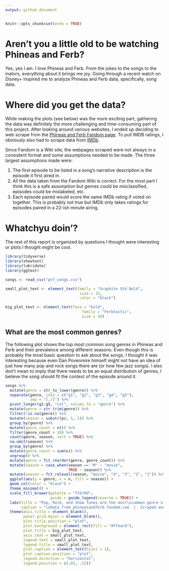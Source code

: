 ```yaml
---
output: github_document
---
```


```r
knitr::opts_chunk$set(echo = TRUE)
```

# Aren't you a little old to be watching Phineas and Ferb?

Yes, yes I am. I love Phineas and Ferb. From the jokes to the songs to the inators, everything about it brings me joy. Going through a recent watch on Disney+ inspired me to analyze Phineas and Ferb data, specifically, song data.

# Where did you get the data?

While making the plots (see below) was the more exciting part, gathering the data was definitely the more challenging and time-consuming part of this project. After looking around various websites, I ended up deciding to web scrape from the [Phineas and Ferb Fandom page](https://phineasandferb.fandom.com/wiki/Phineas_and_Ferb_Wiki). To pull IMDB ratings, I obviously also had to scrape data from [IMDb](https://www.imdb.com/title/tt0852863/episodes?season=1).

Since Fandom is a Wiki site, the webpages scraped were not always in a consistent format and some assumptions needed to be made. The three largest assumptions made were:

1.  The first episode to be listed in a song's narrative description is the episode it first aired in.
2.  All the data taken from the Fandom Wiki is correct. For the most part I think this is a safe assumption but genres could be misclassified, episodes could be mislabeled, etc.
3.  Each episode paired would score the same IMDb rating if voted on together. This is probably not true but IMDb only takes ratings for episodes paired in a 22-ish minute airing.

# Whatchyu doin'?

The rest of this report is organized by questions I thought were interesting or plots I thought might be cool.

```r
library(tidyverse)
library(showtext)
library(lubridate)
library(ggtext)
```

```r
songs <- read_csv("pnf_songs.csv")
```

```r
small_plot_text <- element_text(family = "Graphite Std Bold", 
                                 size = 15,
                                 color = "black")

big_plot_text <- element_text(face = "bold", 
                                  family = "Ferbtastic",
                                  size = 30)
```

## What are the most common genres?

The following plot shows the top most common song genres in Phineas and Ferb and their prevalence among different seasons. Even though this is probably the most basic question to ask about the songs, I thought it was interesting because even Dan Povenmire himself might not have an idea of just how many pop and rock songs there are (or how few jazz songs). I also don't mean to imply that there needs to be an equal distribution of genres, I believe the song should fit the context of the episode around it.

```r
songs %>% 
  mutate(genre = str_to_lower(genre)) %>% 
  separate(genre, into = c("g1", "g2", "g3", "g4", "g5"),
           sep = "[,/]") %>% 
  pivot_longer(g1:g5, "col", values_to = "genre") %>% 
  mutate(genre = str_trim(genre)) %>% 
  filter(!is.na(genre)) %>% 
  mutate(season = substr(pc, 1, 1)) %>% 
  group_by(genre) %>% 
  mutate(genre_count = n()) %>% 
  filter(genre_count > 10) %>% 
  count(genre, season, sort = TRUE) %>% 
  na.omit(season) %>% 
  group_by(genre) %>% 
  mutate(genre_count = sum(n)) %>% 
  ungroup() %>% 
  mutate(genre = fct_reorder(genre, genre_count)) %>% 
  mutate(season = case_when(season == "M" ~ "movie", 
                            TRUE ~ season)) %>% 
  mutate(season = fct_relevel(season, "movie", "4", "3", "2", "1")) %>% 
  ggplot(aes(y = genre, x = n, fill = season)) + 
  geom_col(color = "black") + 
  theme_minimal() + 
  scale_fill_brewer(palette = "YlOrRd", 
                    guide = guide_legend(reverse = TRUE)) + 
  labs(title = "Pop, Rock, and Show Tunes are the most\ncommon genre of P&F songs",
       caption = "\nData from phineasandferb.fandom.com  |  Scraped and Visualized by @PhilliPhresh") + 
  theme(axis.title = element_blank(), 
        panel.grid.major = element_blank(), 
        plot.title.position = "plot",
        plot.background = element_rect(fill = "#ffeac9"),
        plot.title = big_plot_text,
        axis.text = small_plot_text,
        legend.text = small_plot_text,
        legend.title = small_plot_text, 
        plot.caption = element_text(hjust = 1),
        plot.caption.position = "plot", 
        legend.direction = "horizontal", 
        legend.position = c(.65, .15))
```

